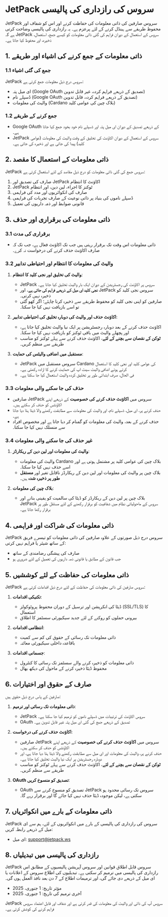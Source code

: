 # JetPack سروس کی رازداری کی پالیسی

JetPack سروس صارفین کی ذاتی معلومات کی حفاظت کرنے اور اس کو شفاف اور محفوظ طریقے سے ہینڈل کرنے کے لئے پرعزم ہے۔ یہ رازداری کی پالیسی وضاحت کرتی ہے کہ JetPack سروس کے استعمال کے دوران فراہم کی گئی ذاتی معلومات کو کیسے جمع، استعمال، ذخیرہ، اور محفوظ کیا جاتا ہے۔

## 1. ذاتی معلومات کے جمع کرنے کی اشیاء اور طریقے

### 1.1 جمع کی گئی اشیاء
JetPack سروس درج ذیل معلومات جمع کرتی ہے:

- ای میل پتہ (Google OAuth تصدیق کے ذریعے فراہم کردہ، غیر قابل تدوین)
- ڈسپلے نام (Google OAuth تصدیق کے ذریعے فراہم کردہ، قابل تدوین)
- والیٹ کی معلومات (Cardano بلاک چین کی عوامی کلید)

### 1.2 جمع کرنے کے طریقے
- Google OAuth کے ذریعے تصدیق کے دوران ای میل پتہ اور ڈسپلے نام خود بخود جمع کیا جاتا ہے۔
- JetPack سروس کے استعمال کے دوران اکاؤنٹ کی تخلیق کے وقت والیٹ کی معلومات (عوامی کلید) پیدا کی جاتی ہے اور ذخیرہ کی جاتی ہے۔

## 2. ذاتی معلومات کے استعمال کا مقصد

JetPack سروس جمع کی گئی ذاتی معلومات کو درج ذیل مقاصد کے لئے استعمال کرتی ہے:

1. صارف کی تصدیق اور JetPack اکاؤنٹ کا انتظام
2. JetPack ٹوکنز کا اجراء، لین دین، اور انتظام
3. صارف کی انکوائریوں اور مدد کی فراہمی
4. ڈسپلے ناموں کی بنیاد پر ذاتی نوعیت کے صارف تجربات کی فراہمی
5. قانونی ضوابط اور ذمہ داریوں کی تعمیل

## 3. ذاتی معلومات کی برقراری اور حذف

### 3.1 برقراری کی مدت
- ذاتی معلومات اس وقت تک برقرار رہتی ہیں جب تک اکاؤنٹ فعال ہے، جب تک کہ صارف اکاؤنٹ حذف کرنے کی درخواست نہ کرے۔

### 3.2 والیٹ کی معلومات کا انتظام اور احتیاطی تدابیر
1. **والیٹ کی تخلیق اور نجی کلید کا انتظام**:
   - JetPack سروس پر اکاؤنٹ کی رجسٹریشن کے دوران ایک بار والیٹ تخلیق کیا جاتا ہے۔
   - **نجی کلید ای میل کے ذریعے فراہم کی جاتی ہے**، اور JetPack سروس نجی کلید کو ذخیرہ نہیں کرتی۔
   - صارفین کو اپنی نجی کلید کو محفوظ طریقے سے ذخیرہ کرنا چاہئے؛ اگر کھو گئی تو اسے بازیافت نہیں کیا جا سکتا۔

2. **اکاؤنٹ حذف اور والیٹ کی دوبارہ تخلیق کی احتیاطی تدابیر**:
   - اکاؤنٹ حذف کرنے کے بعد دوبارہ رجسٹریشن پر ایک نیا والیٹ تخلیق کیا جاتا ہے، اور پچھلے والیٹ میں باقی ٹوکنز کو بازیافت نہیں کیا جا سکتا۔
   - **ٹوکن کے نقصان سے بچنے کے لئے**، اکاؤنٹ حذف کرنے سے پہلے ٹوکنز کو مناسب طریقے سے منظم کریں۔

3. **مستقبل میں اضافی والیٹس کی حمایت**:
   - JetPack سروس مستقبل میں Cardano کی عوامی کلید اور نجی کلید کا استعمال کرتے ہوئے اضافی والیٹ سیٹ اپ کی حمایت کرنے کا ارادہ رکھتی ہے۔
   - فی الحال، صرف ابتدائی طور پر تخلیق کردہ والیٹ استعمال کیا جا سکتا ہے۔

### 3.3 حذف کی جا سکنے والی معلومات
- صارفین JetPack سروس میں **اکاؤنٹ حذف کرنے کی خصوصیت** کے ذریعے اپنے اکاؤنٹس کو حذف کر سکتے ہیں۔
- حذف کرنے پر، ای میل، ڈسپلے نام، اور والیٹ کی معلومات سے مطابقت رکھنے والا ڈیٹا ہٹا دیا جاتا ہے۔
- حذف کرنے کے بعد، والیٹ کی معلومات کو گمنام کر دیا جاتا ہے اور مخصوص افراد سے منسلک نہیں کیا جا سکتا۔

### 3.4 غیر حذف کی جا سکنے والی معلومات
1. **والیٹ کی معلومات اور لین دین کے ریکارڈز**:
   - والیٹ کی معلومات Cardano بلاک چین کی عوامی کلید پر مشتمل ہوتی ہے اور اسے حذف نہیں کیا جا سکتا۔
   - بلاک چین پر والیٹ کی معلومات اور لین دین کے ریکارڈز ناقابل تغیر اور **مستقل طور پر ذخیرہ شدہ** ہیں۔

2. **بلاک چین کی معلومات**:
   - بلاک چین پر لین دین کے ریکارڈز کو ڈیٹا کی سالمیت کو یقینی بنانے اور JetPack سروس کے ماحولیاتی نظام میں شفافیت کو برقرار رکھنے کے لئے مستقل طور پر برقرار رکھا جاتا ہے۔

## 4. ذاتی معلومات کی شراکت اور فراہمی

JetPack سروس درج ذیل صورتوں کے علاوہ صارفین کی ذاتی معلومات کو تیسرے فریق کے ساتھ شیئر یا فراہم نہیں کرتی:

- صارف کی پیشگی رضامندی کے ساتھ
- جب قانون کے مطابق یا قانونی ذمہ داریوں کی تعمیل کے لئے ضروری ہو

## 5. ذاتی معلومات کی حفاظت کے لئے کوششیں

JetPack سروس صارفین کی ذاتی معلومات کی حفاظت کے لئے درج ذیل اقدامات کرتی ہے:

1. **تکنیکی اقدامات**:
   - ڈیٹا کی انکرپشن اور ترسیل کے دوران محفوظ پروٹوکولز (SSL/TLS) کا استعمال
   - بیرونی حملوں کو روکنے کے لئے جدید سیکیورٹی سسٹمز کا اطلاق

2. **انتظامی اقدامات**:
   - ذاتی معلومات تک رسائی کے حقوق کی کم سے کمیت
   - باقاعدہ داخلی سیکیورٹی معائنہ

3. **جسمانی اقدامات**:
   - ذاتی معلومات کو ذخیرہ کرنے والے سسٹمز تک رسائی کا کنٹرول
   - محفوظ ڈیٹا ذخیرہ کرنے کے ماحول کی دیکھ بھال

## 6. صارف کے حقوق اور اختیارات

صارفین کے پاس درج ذیل حقوق ہیں:

1. **ذاتی معلومات تک رسائی اور ترمیم**:
   - JetPack سروس اکاؤنٹ کی ترتیبات میں ڈسپلے ناموں کو ترمیم کیا جا سکتا ہے۔
   - OAuth تصدیق کے ذریعے جمع کی گئی ای میل پتہ غیر قابل تدوین ہے۔

2. **اکاؤنٹ حذف کرنے کی درخواست**:
   - صارفین JetPack سروس میں **اکاؤنٹ حذف کرنے کی خصوصیت** کے ذریعے اپنے اکاؤنٹس کو حذف کر سکتے ہیں۔
   - حذف کرنے پر، والیٹ کی معلومات اور ای میل سے مطابقت رکھنے والا ڈیٹا ہٹا دیا جاتا ہے، اور دوبارہ رجسٹریشن پر ایک نیا والیٹ تخلیق کیا جاتا ہے۔
   - **ٹوکن کے نقصان سے بچنے کے لئے**، اکاؤنٹ حذف کرنے سے پہلے ٹوکنز کو مناسب طریقے سے منظم کریں۔

3. **OAuth تصدیق کو منسوخ کریں**:
   - OAuth تصدیق کو منسوخ کرنے سے JetPack سروس تک رسائی محدود ہو سکتی ہے، لیکن موجودہ ڈیٹا حذف نہیں کیا جائے گا اور برقرار رہے گا۔

## 7. ذاتی معلومات کے بارے میں انکوائریاں

JetPack سروس کی رازداری کی پالیسی کے بارے میں انکوائریوں کے لئے، ہم سے ای میل کے ذریعے رابطہ کریں:

- ای میل: support@jetpack.ws

## 8. رازداری کی پالیسی میں تبدیلیاں

JetPack سروس قابل اطلاق قوانین اور سروس آپریشن پالیسیوں کے مطابق اس رازداری کی پالیسی میں ترمیم کر سکتی ہے۔ تبدیلیوں کی اطلاع سروس کے اعلانات یا ای میل کے ذریعے دی جائے گی، اور ترمیمات اطلاع کے 7 دن بعد نافذ العمل ہوں گی۔

- مؤثر تاریخ: 1 جنوری، 2025
- آخری ترمیم کی تاریخ: 1 جنوری، 2025

JetPack سروس آپ کی ذاتی اور والیٹ کی معلومات کی قدر کرتی ہے اور شفاف اور قابل اعتماد سروس فراہم کرنے کی کوشش کرتی ہے۔